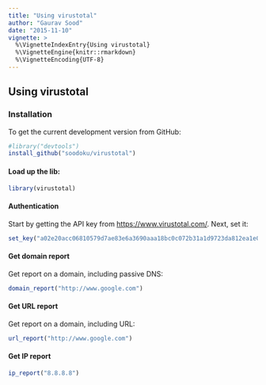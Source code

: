 ```yaml
---
title: "Using virustotal"
author: "Gaurav Sood"
date: "2015-11-10"
vignette: >
  %\VignetteIndexEntry{Using virustotal}
  %\VignetteEngine{knitr::rmarkdown}
  %\VignetteEncoding{UTF-8}
---
```


## Using virustotal

### Installation

To get the current development version from GitHub:


```r
#library("devtools")
install_github("soodoku/virustotal")
```

#### Load up the lib:

```r
library(virustotal)
```

#### Authentication

Start by getting the API key from [https://www.virustotal.com/](https://www.virustotal.com/). Next, set it:

```r
set_key("a02e20acc06810579d7ae83e6a3690aaa18bc0c072b31a1d9723da812ea1e017")
```

#### Get domain report

Get report on a domain, including passive DNS:

```r
domain_report("http://www.google.com")
```

#### Get URL report

Get report on a domain, including URL:

```r
url_report("http://www.google.com")
```

#### Get IP report

```r
ip_report("8.8.8.8")
```
